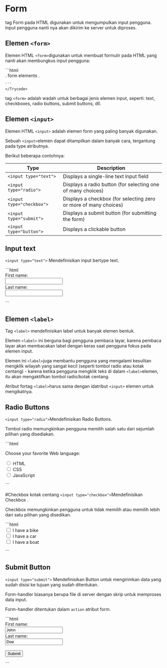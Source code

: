 # Form 
tag Form pada HTML digunakan untuk mengumpulkan input pengguna. Input pengguna nanti nya akan dikirim ke server untuk diproses.



## Elemen ``<form>``
Elemen HTML ``<form>``digunakan untuk membuat formulir pada HTML yang nanti akan membungkus input pengguna:



<div >
<Trycode code_source="https://www.w3schools.com/html/tryit.asp?filename=tryhtml_elements">
    ```html
<form>
.
form elements
.
</form>


    ```
    </Trycode>
</div>

tag ``<form>`` adalah wadah untuk berbagai jenis elemen input, seperti: text, checkboxes, radio buttons, submit buttons, dll.


## Elemen ``<input>``
Elemen HTML ``<input>`` adalah elemen form yang paling banyak digunakan.

Sebuah ``<input>``elemen dapat ditampilkan dalam banyak cara, tergantung pada type atributnya.

Berikut beberapa contohnya:


| Type                    | Description                                                      |
|-------------------------|------------------------------------------------------------------|
| ``<input type="text">``     | Displays a single-line text input field                          |
| ``<input type="radio">``    | Displays a radio button (for selecting one of many choices)      |
| ``<input type="checkbox">`` | Displays a checkbox (for selecting zero or more of many choices) |
| ``<input type="submit">``   | Displays a submit button (for submitting the form)               |
| ``<input type="button">``   | Displays a clickable button                                      |

## Input text
``<input type="text">`` Mendefinisikan input bertype text.

<div >
<Trycode code_source="https://www.w3schools.com/html/tryit.asp?filename=tryhtml_elements">
    ```html
<form>
  <label for="fname">First name:</label><br>
  <input type="text" id="fname" name="fname"><br>
  <label for="lname">Last name:</label><br>
  <input type="text" id="lname" name="lname">
</form>
    ```
    </Trycode>
</div>


## Elemen ``<label>``

Tag ``<label>`` mendefinisikan label untuk banyak elemen bentuk.

Elemen ``<label>`` ini berguna bagi pengguna pembaca layar, karena pembaca layar akan membacakan label dengan keras saat pengguna fokus pada elemen input.

Elemen ini ``<label>``juga membantu pengguna yang mengalami kesulitan mengklik wilayah yang sangat kecil (seperti tombol radio atau kotak centang) - karena ketika pengguna mengklik teks di dalam ``<label>``elemen, itu akan mengaktifkan tombol radio/kotak centang.

Atribut fortag ``<label>``harus sama dengan idatribut ``<input>`` elemen untuk mengikatnya.

## Radio Buttons
``<input type="radio">``Mendefinisikan Radio Buttons.

Tombol radio memungkinkan pengguna memilih salah satu dari sejumlah pilihan yang disediakan.




<div >
<Trycode code_source="https://www.w3schools.com/html/tryit.asp?filename=tryhtml_elements">
    ```html
<p>Choose your favorite Web language:</p>

<form>
  <input type="radio" id="html" name="fav_language" value="HTML">
  <label for="html">HTML</label><br>
  <input type="radio" id="css" name="fav_language" value="CSS">
  <label for="css">CSS</label><br>
  <input type="radio" id="javascript" name="fav_language" value="JavaScript">
  <label for="javascript">JavaScript</label>
</form>
    ```
    </Trycode>
</div>


#Checkbox kotak centang
``<input type="checkbox">``Mendefinisikan Checkbox .

Checkbox memungkinkan pengguna untuk tidak memilih atau memilih lebih dari satu pilihan yang disedikan.




<div >
<Trycode code_source="https://www.w3schools.com/html/tryit.asp?filename=tryhtml_elements">
    ```html
<form>
  <input type="checkbox" id="vehicle1" name="vehicle1" value="Bike">
  <label for="vehicle1"> I have a bike</label><br>
  <input type="checkbox" id="vehicle2" name="vehicle2" value="Car">
  <label for="vehicle2"> I have a car</label><br>
  <input type="checkbox" id="vehicle3" name="vehicle3" value="Boat">
  <label for="vehicle3"> I have a boat</label>
</form>
    ```
    </Trycode>
</div>

##  Submit Button
``<input type="submit">`` Mendefinisikan Button untuk mengirimkan data yang sudah disisi ke tujuan yang sudah ditentukan.

Form-handler biasanya berupa file di server dengan skrip untuk memproses data input.

Form-handler ditentukan dalam ``action`` atribut form.

<div >
<Trycode code_source="https://www.w3schools.com/html/tryit.asp?filename=tryhtml_elements">
    ```html
<form action="/action_page.php">
  <label for="fname">First name:</label><br>
  <input type="text" id="fname" name="fname" value="John"><br>
  <label for="lname">Last name:</label><br>
  <input type="text" id="lname" name="lname" value="Doe"><br><br>
  <input type="submit" value="Submit">
</form>
    ```
    </Trycode>
</div>
